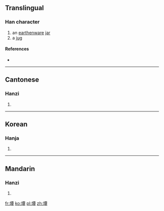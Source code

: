 ==Translingual==

===Han character===
{{Han char|rn=32|rad=土|as=12|sn=15|four=|canj=土一田十 (GMWJ)|ids=⿰[[土]][[覃]]}}

# an [[earthenware]] [[jar]]
# a [[jug]]

====References====
* {{Han ref|kx=0239.241|dkj=05484|hdz=10486.090|uh=58B0|ud=22704}}

----

==Cantonese==

===Hanzi===
{{yue-hanzi|jyut=[[taam4]]|y=taam4}}

# {{defn|lang=yue|sort=土12}}

----

==Korean==

===Hanja===
{{ko-hanja|hangeul=담|rv=dam|mr=tam}}

# {{defn|lang=ko|sort=土12}}

----

==Mandarin==

===Hanzi===
{{cmn-hanzi|pin=[[da]] ([[da5]]), [[tán]] ([[tan2]])|wg=ta<sup>5</sup>, t'an<sup>2</sup>}}

# {{defn|lang=cmn|sort=土12}}

[[fr:墰]]
[[ko:墰]]
[[pl:墰]]
[[zh:墰]]